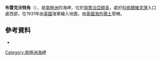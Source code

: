 {{Coord|54|0|S|37|25|W|source:GNIS|display=title}}

'''布雷克沃特角'''（{{lang-en|Breakwater Point}}），是[[南極洲|南極洲]]的海岬，位於[[南喬治亞群島|南喬治亞群島]]，處於[[科佩爾維克灣|科佩爾維克灣]]入口處西部，在1931年由[[英國|英國]]海軍繪入地圖，由[[英國海外領土|英國海外領土]]管轄。

==參考資料==
* {{usgs-gazetteer|id=1875}}

{{Antarctica-geo-stub}}
[[Category:南極洲海岬|Category:南極洲海岬]]